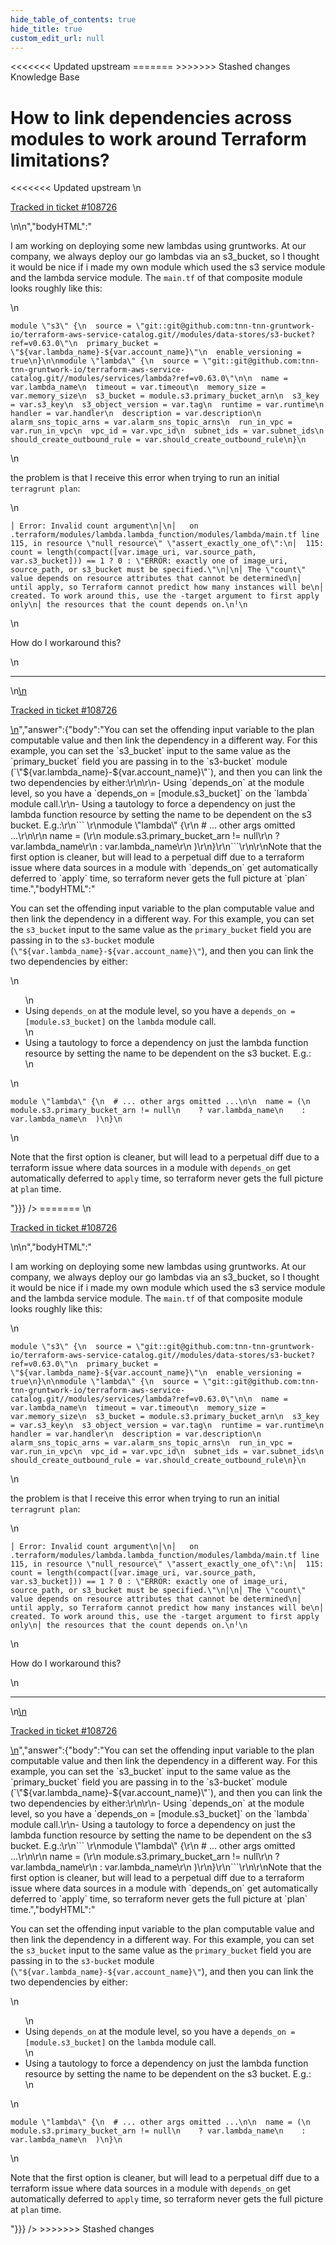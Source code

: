 ```yaml
---
hide_table_of_contents: true
hide_title: true
custom_edit_url: null
---
```



<head>
<<<<<<< Updated upstream
  <link rel="canonical" href="https://github.com/tnn-tnn-gruntwork-io/knowledge-base/discussions/450" />
=======
  <link rel="canonical" href="https://github.com/tnn-tnn-gruntwork-io/knowledge-base/discussions/450" />
>>>>>>> Stashed changes
</head>

<CenterLayout>
<span className="searchCategory">Knowledge Base</span>
<h1>How to link dependencies across modules to work around Terraform limitations?</h1>
<<<<<<< Updated upstream
<GitHub discussion={{"id":"D_kwDOF8slf84APwFf","number":450,"author":{"login":"yorinasub17"},"title":"How to link dependencies across modules to work around Terraform limitations?","body":"\nI am working on deploying some new lambdas using gruntworks. At our company, we always deploy our go lambdas via an s3_bucket, so I thought it would be nice if i made my own module which used the s3 service module and the lambda service module. The `main.tf` of that composite module looks roughly like this:\r\n\r\n```\r\nmodule \"s3\" {\r\n  source = \"git::git@github.com:tnn-tnn-gruntwork-io/terraform-aws-service-catalog.git//modules/data-stores/s3-bucket?ref=v0.63.0\"\r\n  primary_bucket = \"${var.lambda_name}-${var.account_name}\"\r\n  enable_versioning = true\r\n}\r\n\r\nmodule \"lambda\" {\r\n  source = \"git::git@github.com:tnn-tnn-gruntwork-io/terraform-aws-service-catalog.git//modules/services/lambda?ref=v0.63.0\"\r\n\r\n  name = var.lambda_name\r\n  timeout = var.timeout\r\n  memory_size = var.memory_size\r\n  s3_bucket = module.s3.primary_bucket_arn\r\n  s3_key = var.s3_key\r\n  s3_object_version = var.tag\r\n  runtime = var.runtime\r\n  handler = var.handler\r\n  description = var.description\r\n  alarm_sns_topic_arns = var.alarm_sns_topic_arns\r\n  run_in_vpc = var.run_in_vpc\r\n  vpc_id = var.vpc_id\r\n  subnet_ids = var.subnet_ids\r\n  should_create_outbound_rule = var.should_create_outbound_rule\r\n}\r\n```\r\n\r\nthe problem is that I receive this error when trying to run an initial `terragrunt plan`:\r\n\r\n```╷\r\n│ Error: Invalid count argument\r\n│\r\n│   on .terraform/modules/lambda.lambda_function/modules/lambda/main.tf line 115, in resource \"null_resource\" \"assert_exactly_one_of\":\r\n│  115:   count = length(compact([var.image_uri, var.source_path, var.s3_bucket])) == 1 ? 0 : \"ERROR: exactly one of image_uri, source_path, or s3_bucket must be specified.\"\r\n│\r\n│ The \"count\" value depends on resource attributes that cannot be determined\r\n│ until apply, so Terraform cannot predict how many instances will be\r\n│ created. To work around this, use the -target argument to first apply only\r\n│ the resources that the count depends on.\r\n╵\r\n```\r\n\r\nHow do I workaround this?\n\n---\n\n<ins datetime=\"2022-06-08T19:40:40Z\">\n  <p><a href=\"https://support.gruntwork.io/hc/requests/108726\">Tracked in ticket #108726</a></p>\n</ins>\n","bodyHTML":"<p dir=\"auto\">I am working on deploying some new lambdas using gruntworks. At our company, we always deploy our go lambdas via an s3_bucket, so I thought it would be nice if i made my own module which used the s3 service module and the lambda service module. The <code class=\"notranslate\">main.tf</code> of that composite module looks roughly like this:</p>\n<div class=\"snippet-clipboard-content notranslate position-relative overflow-auto\" data-snippet-clipboard-copy-content=\"module &quot;s3&quot; {\n  source = &quot;git::git@github.com:tnn-tnn-gruntwork-io/terraform-aws-service-catalog.git//modules/data-stores/s3-bucket?ref=v0.63.0&quot;\n  primary_bucket = &quot;${var.lambda_name}-${var.account_name}&quot;\n  enable_versioning = true\n}\n\nmodule &quot;lambda&quot; {\n  source = &quot;git::git@github.com:tnn-tnn-gruntwork-io/terraform-aws-service-catalog.git//modules/services/lambda?ref=v0.63.0&quot;\n\n  name = var.lambda_name\n  timeout = var.timeout\n  memory_size = var.memory_size\n  s3_bucket = module.s3.primary_bucket_arn\n  s3_key = var.s3_key\n  s3_object_version = var.tag\n  runtime = var.runtime\n  handler = var.handler\n  description = var.description\n  alarm_sns_topic_arns = var.alarm_sns_topic_arns\n  run_in_vpc = var.run_in_vpc\n  vpc_id = var.vpc_id\n  subnet_ids = var.subnet_ids\n  should_create_outbound_rule = var.should_create_outbound_rule\n}\"><pre class=\"notranslate\"><code class=\"notranslate\">module \"s3\" {\n  source = \"git::git@github.com:tnn-tnn-gruntwork-io/terraform-aws-service-catalog.git//modules/data-stores/s3-bucket?ref=v0.63.0\"\n  primary_bucket = \"${var.lambda_name}-${var.account_name}\"\n  enable_versioning = true\n}\n\nmodule \"lambda\" {\n  source = \"git::git@github.com:tnn-tnn-gruntwork-io/terraform-aws-service-catalog.git//modules/services/lambda?ref=v0.63.0\"\n\n  name = var.lambda_name\n  timeout = var.timeout\n  memory_size = var.memory_size\n  s3_bucket = module.s3.primary_bucket_arn\n  s3_key = var.s3_key\n  s3_object_version = var.tag\n  runtime = var.runtime\n  handler = var.handler\n  description = var.description\n  alarm_sns_topic_arns = var.alarm_sns_topic_arns\n  run_in_vpc = var.run_in_vpc\n  vpc_id = var.vpc_id\n  subnet_ids = var.subnet_ids\n  should_create_outbound_rule = var.should_create_outbound_rule\n}\n</code></pre></div>\n<p dir=\"auto\">the problem is that I receive this error when trying to run an initial <code class=\"notranslate\">terragrunt plan</code>:</p>\n<div class=\"snippet-clipboard-content notranslate position-relative overflow-auto\" data-snippet-clipboard-copy-content=\"│ Error: Invalid count argument\n│\n│   on .terraform/modules/lambda.lambda_function/modules/lambda/main.tf line 115, in resource &quot;null_resource&quot; &quot;assert_exactly_one_of&quot;:\n│  115:   count = length(compact([var.image_uri, var.source_path, var.s3_bucket])) == 1 ? 0 : &quot;ERROR: exactly one of image_uri, source_path, or s3_bucket must be specified.&quot;\n│\n│ The &quot;count&quot; value depends on resource attributes that cannot be determined\n│ until apply, so Terraform cannot predict how many instances will be\n│ created. To work around this, use the -target argument to first apply only\n│ the resources that the count depends on.\n╵\"><pre lang=\"╷\" class=\"notranslate\"><code class=\"notranslate\">│ Error: Invalid count argument\n│\n│   on .terraform/modules/lambda.lambda_function/modules/lambda/main.tf line 115, in resource \"null_resource\" \"assert_exactly_one_of\":\n│  115:   count = length(compact([var.image_uri, var.source_path, var.s3_bucket])) == 1 ? 0 : \"ERROR: exactly one of image_uri, source_path, or s3_bucket must be specified.\"\n│\n│ The \"count\" value depends on resource attributes that cannot be determined\n│ until apply, so Terraform cannot predict how many instances will be\n│ created. To work around this, use the -target argument to first apply only\n│ the resources that the count depends on.\n╵\n</code></pre></div>\n<p dir=\"auto\">How do I workaround this?</p>\n<hr>\n<ins datetime=\"2022-06-08T19:40:40Z\">\n  <p dir=\"auto\"><a href=\"https://support.gruntwork.io/hc/requests/108726\" rel=\"nofollow\">Tracked in ticket #108726</a></p>\n</ins>","answer":{"body":"You can set the offending input variable to the plan computable value and then link the dependency in a different way. For this example, you can set the `s3_bucket` input to the same value as the `primary_bucket` field you are passing in to the `s3-bucket` module (`\"${var.lambda_name}-${var.account_name}\"`), and then you can link the two dependencies by either:\r\n\r\n- Using `depends_on` at the module level, so you have a `depends_on = [module.s3_bucket]` on the `lambda` module call.\r\n- Using a tautology to force a dependency on just the lambda function resource by setting the name to be dependent on the s3 bucket. E.g.:\r\n``` \r\nmodule \"lambda\" {\r\n  # ... other args omitted ...\r\n\r\n  name = (\r\n    module.s3.primary_bucket_arn != null\r\n    ? var.lambda_name\r\n    : var.lambda_name\r\n  )\r\n}\r\n```\r\n\r\nNote that the first option is cleaner, but will lead to a perpetual diff due to a terraform issue where data sources in a module with `depends_on` get automatically deferred to `apply` time, so terraform never gets the full picture at `plan` time.","bodyHTML":"<p dir=\"auto\">You can set the offending input variable to the plan computable value and then link the dependency in a different way. For this example, you can set the <code class=\"notranslate\">s3_bucket</code> input to the same value as the <code class=\"notranslate\">primary_bucket</code> field you are passing in to the <code class=\"notranslate\">s3-bucket</code> module (<code class=\"notranslate\">\"${var.lambda_name}-${var.account_name}\"</code>), and then you can link the two dependencies by either:</p>\n<ul dir=\"auto\">\n<li>Using <code class=\"notranslate\">depends_on</code> at the module level, so you have a <code class=\"notranslate\">depends_on = [module.s3_bucket]</code> on the <code class=\"notranslate\">lambda</code> module call.</li>\n<li>Using a tautology to force a dependency on just the lambda function resource by setting the name to be dependent on the s3 bucket. E.g.:</li>\n</ul>\n<div class=\"snippet-clipboard-content notranslate position-relative overflow-auto\" data-snippet-clipboard-copy-content=\"module &quot;lambda&quot; {\n  # ... other args omitted ...\n\n  name = (\n    module.s3.primary_bucket_arn != null\n    ? var.lambda_name\n    : var.lambda_name\n  )\n}\"><pre class=\"notranslate\"><code class=\"notranslate\">module \"lambda\" {\n  # ... other args omitted ...\n\n  name = (\n    module.s3.primary_bucket_arn != null\n    ? var.lambda_name\n    : var.lambda_name\n  )\n}\n</code></pre></div>\n<p dir=\"auto\">Note that the first option is cleaner, but will lead to a perpetual diff due to a terraform issue where data sources in a module with <code class=\"notranslate\">depends_on</code> get automatically deferred to <code class=\"notranslate\">apply</code> time, so terraform never gets the full picture at <code class=\"notranslate\">plan</code> time.</p>"}}} />
=======
<GitHub discussion={{"id":"D_kwDOF8slf84APwFf","number":450,"author":{"login":"yorinasub17"},"title":"How to link dependencies across modules to work around Terraform limitations?","body":"\nI am working on deploying some new lambdas using gruntworks. At our company, we always deploy our go lambdas via an s3_bucket, so I thought it would be nice if i made my own module which used the s3 service module and the lambda service module. The `main.tf` of that composite module looks roughly like this:\r\n\r\n```\r\nmodule \"s3\" {\r\n  source = \"git::git@github.com:tnn-tnn-gruntwork-io/terraform-aws-service-catalog.git//modules/data-stores/s3-bucket?ref=v0.63.0\"\r\n  primary_bucket = \"${var.lambda_name}-${var.account_name}\"\r\n  enable_versioning = true\r\n}\r\n\r\nmodule \"lambda\" {\r\n  source = \"git::git@github.com:tnn-tnn-gruntwork-io/terraform-aws-service-catalog.git//modules/services/lambda?ref=v0.63.0\"\r\n\r\n  name = var.lambda_name\r\n  timeout = var.timeout\r\n  memory_size = var.memory_size\r\n  s3_bucket = module.s3.primary_bucket_arn\r\n  s3_key = var.s3_key\r\n  s3_object_version = var.tag\r\n  runtime = var.runtime\r\n  handler = var.handler\r\n  description = var.description\r\n  alarm_sns_topic_arns = var.alarm_sns_topic_arns\r\n  run_in_vpc = var.run_in_vpc\r\n  vpc_id = var.vpc_id\r\n  subnet_ids = var.subnet_ids\r\n  should_create_outbound_rule = var.should_create_outbound_rule\r\n}\r\n```\r\n\r\nthe problem is that I receive this error when trying to run an initial `terragrunt plan`:\r\n\r\n```╷\r\n│ Error: Invalid count argument\r\n│\r\n│   on .terraform/modules/lambda.lambda_function/modules/lambda/main.tf line 115, in resource \"null_resource\" \"assert_exactly_one_of\":\r\n│  115:   count = length(compact([var.image_uri, var.source_path, var.s3_bucket])) == 1 ? 0 : \"ERROR: exactly one of image_uri, source_path, or s3_bucket must be specified.\"\r\n│\r\n│ The \"count\" value depends on resource attributes that cannot be determined\r\n│ until apply, so Terraform cannot predict how many instances will be\r\n│ created. To work around this, use the -target argument to first apply only\r\n│ the resources that the count depends on.\r\n╵\r\n```\r\n\r\nHow do I workaround this?\n\n---\n\n<ins datetime=\"2022-06-08T19:40:40Z\">\n  <p><a href=\"https://support.gruntwork.io/hc/requests/108726\">Tracked in ticket #108726</a></p>\n</ins>\n","bodyHTML":"<p dir=\"auto\">I am working on deploying some new lambdas using gruntworks. At our company, we always deploy our go lambdas via an s3_bucket, so I thought it would be nice if i made my own module which used the s3 service module and the lambda service module. The <code class=\"notranslate\">main.tf</code> of that composite module looks roughly like this:</p>\n<div class=\"snippet-clipboard-content notranslate position-relative overflow-auto\" data-snippet-clipboard-copy-content=\"module &quot;s3&quot; {\n  source = &quot;git::git@github.com:tnn-tnn-gruntwork-io/terraform-aws-service-catalog.git//modules/data-stores/s3-bucket?ref=v0.63.0&quot;\n  primary_bucket = &quot;${var.lambda_name}-${var.account_name}&quot;\n  enable_versioning = true\n}\n\nmodule &quot;lambda&quot; {\n  source = &quot;git::git@github.com:tnn-tnn-gruntwork-io/terraform-aws-service-catalog.git//modules/services/lambda?ref=v0.63.0&quot;\n\n  name = var.lambda_name\n  timeout = var.timeout\n  memory_size = var.memory_size\n  s3_bucket = module.s3.primary_bucket_arn\n  s3_key = var.s3_key\n  s3_object_version = var.tag\n  runtime = var.runtime\n  handler = var.handler\n  description = var.description\n  alarm_sns_topic_arns = var.alarm_sns_topic_arns\n  run_in_vpc = var.run_in_vpc\n  vpc_id = var.vpc_id\n  subnet_ids = var.subnet_ids\n  should_create_outbound_rule = var.should_create_outbound_rule\n}\"><pre class=\"notranslate\"><code class=\"notranslate\">module \"s3\" {\n  source = \"git::git@github.com:tnn-tnn-gruntwork-io/terraform-aws-service-catalog.git//modules/data-stores/s3-bucket?ref=v0.63.0\"\n  primary_bucket = \"${var.lambda_name}-${var.account_name}\"\n  enable_versioning = true\n}\n\nmodule \"lambda\" {\n  source = \"git::git@github.com:tnn-tnn-gruntwork-io/terraform-aws-service-catalog.git//modules/services/lambda?ref=v0.63.0\"\n\n  name = var.lambda_name\n  timeout = var.timeout\n  memory_size = var.memory_size\n  s3_bucket = module.s3.primary_bucket_arn\n  s3_key = var.s3_key\n  s3_object_version = var.tag\n  runtime = var.runtime\n  handler = var.handler\n  description = var.description\n  alarm_sns_topic_arns = var.alarm_sns_topic_arns\n  run_in_vpc = var.run_in_vpc\n  vpc_id = var.vpc_id\n  subnet_ids = var.subnet_ids\n  should_create_outbound_rule = var.should_create_outbound_rule\n}\n</code></pre></div>\n<p dir=\"auto\">the problem is that I receive this error when trying to run an initial <code class=\"notranslate\">terragrunt plan</code>:</p>\n<div class=\"snippet-clipboard-content notranslate position-relative overflow-auto\" data-snippet-clipboard-copy-content=\"│ Error: Invalid count argument\n│\n│   on .terraform/modules/lambda.lambda_function/modules/lambda/main.tf line 115, in resource &quot;null_resource&quot; &quot;assert_exactly_one_of&quot;:\n│  115:   count = length(compact([var.image_uri, var.source_path, var.s3_bucket])) == 1 ? 0 : &quot;ERROR: exactly one of image_uri, source_path, or s3_bucket must be specified.&quot;\n│\n│ The &quot;count&quot; value depends on resource attributes that cannot be determined\n│ until apply, so Terraform cannot predict how many instances will be\n│ created. To work around this, use the -target argument to first apply only\n│ the resources that the count depends on.\n╵\"><pre lang=\"╷\" class=\"notranslate\"><code class=\"notranslate\">│ Error: Invalid count argument\n│\n│   on .terraform/modules/lambda.lambda_function/modules/lambda/main.tf line 115, in resource \"null_resource\" \"assert_exactly_one_of\":\n│  115:   count = length(compact([var.image_uri, var.source_path, var.s3_bucket])) == 1 ? 0 : \"ERROR: exactly one of image_uri, source_path, or s3_bucket must be specified.\"\n│\n│ The \"count\" value depends on resource attributes that cannot be determined\n│ until apply, so Terraform cannot predict how many instances will be\n│ created. To work around this, use the -target argument to first apply only\n│ the resources that the count depends on.\n╵\n</code></pre></div>\n<p dir=\"auto\">How do I workaround this?</p>\n<hr>\n<ins datetime=\"2022-06-08T19:40:40Z\">\n  <p dir=\"auto\"><a href=\"https://support.gruntwork.io/hc/requests/108726\" rel=\"nofollow\">Tracked in ticket #108726</a></p>\n</ins>","answer":{"body":"You can set the offending input variable to the plan computable value and then link the dependency in a different way. For this example, you can set the `s3_bucket` input to the same value as the `primary_bucket` field you are passing in to the `s3-bucket` module (`\"${var.lambda_name}-${var.account_name}\"`), and then you can link the two dependencies by either:\r\n\r\n- Using `depends_on` at the module level, so you have a `depends_on = [module.s3_bucket]` on the `lambda` module call.\r\n- Using a tautology to force a dependency on just the lambda function resource by setting the name to be dependent on the s3 bucket. E.g.:\r\n``` \r\nmodule \"lambda\" {\r\n  # ... other args omitted ...\r\n\r\n  name = (\r\n    module.s3.primary_bucket_arn != null\r\n    ? var.lambda_name\r\n    : var.lambda_name\r\n  )\r\n}\r\n```\r\n\r\nNote that the first option is cleaner, but will lead to a perpetual diff due to a terraform issue where data sources in a module with `depends_on` get automatically deferred to `apply` time, so terraform never gets the full picture at `plan` time.","bodyHTML":"<p dir=\"auto\">You can set the offending input variable to the plan computable value and then link the dependency in a different way. For this example, you can set the <code class=\"notranslate\">s3_bucket</code> input to the same value as the <code class=\"notranslate\">primary_bucket</code> field you are passing in to the <code class=\"notranslate\">s3-bucket</code> module (<code class=\"notranslate\">\"${var.lambda_name}-${var.account_name}\"</code>), and then you can link the two dependencies by either:</p>\n<ul dir=\"auto\">\n<li>Using <code class=\"notranslate\">depends_on</code> at the module level, so you have a <code class=\"notranslate\">depends_on = [module.s3_bucket]</code> on the <code class=\"notranslate\">lambda</code> module call.</li>\n<li>Using a tautology to force a dependency on just the lambda function resource by setting the name to be dependent on the s3 bucket. E.g.:</li>\n</ul>\n<div class=\"snippet-clipboard-content notranslate position-relative overflow-auto\" data-snippet-clipboard-copy-content=\"module &quot;lambda&quot; {\n  # ... other args omitted ...\n\n  name = (\n    module.s3.primary_bucket_arn != null\n    ? var.lambda_name\n    : var.lambda_name\n  )\n}\"><pre class=\"notranslate\"><code class=\"notranslate\">module \"lambda\" {\n  # ... other args omitted ...\n\n  name = (\n    module.s3.primary_bucket_arn != null\n    ? var.lambda_name\n    : var.lambda_name\n  )\n}\n</code></pre></div>\n<p dir=\"auto\">Note that the first option is cleaner, but will lead to a perpetual diff due to a terraform issue where data sources in a module with <code class=\"notranslate\">depends_on</code> get automatically deferred to <code class=\"notranslate\">apply</code> time, so terraform never gets the full picture at <code class=\"notranslate\">plan</code> time.</p>"}}} />
>>>>>>> Stashed changes

</CenterLayout>
  

<!-- ##DOCS-SOURCER-START
{
  "sourcePlugin": "github-discussions",
  "hash": "3b3960f5f2b84bebe01141887f3c029e"
}
##DOCS-SOURCER-END -->
